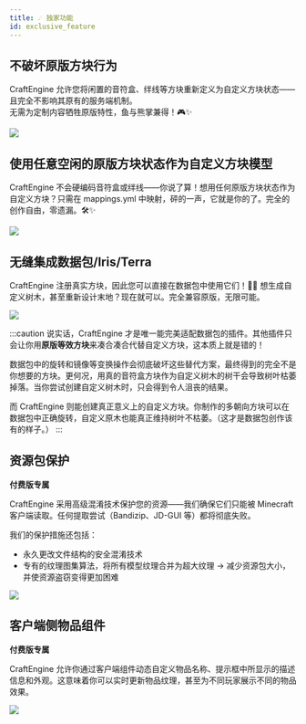 ```yaml
---
title: ☄️ 独家功能
id: exclusive_feature
---
```



## 不破坏原版方块行为

CraftEngine 允许您将闲置的音符盒、绊线等方块重新定义为自定义方块状态——且完全不影响其原有的服务端机制。  
无需为定制内容牺牲原版特性，鱼与熊掌兼得！🎮✨

![](/img/preserve_vanilla_block_behavior.png)

## 使用任意空闲的原版方块状态作为自定义方块模型

CraftEngine 不会硬编码音符盒或绊线——你说了算！想用任何原版方块状态作为自定义方块？只需在 mappings.yml 中映射，砰的一声，它就是你的了。完全的创作自由，零遗漏。🛠️✨

![](/img/use_any_block.png)

## 无缝集成数据包/Iris/Terra

CraftEngine 注册真实方块，因此您可以直接在数据包中使用它们！🌳✨ 想生成自定义树木，甚至重新设计末地？现在就可以。完全兼容原版，无限可能。

![](/img/datapack_tree.png)

:::caution
说实话，CraftEngine 才是唯一能完美适配数据包的插件。其他插件只会让你用**原版等效方块**来凑合凑合代替自定义方块，这本质上就是错的！

数据包中的旋转和镜像等变换操作会彻底破坏这些替代方案，最终得到的完全不是你想要的方块。更何况，用真的音符盒方块作为自定义树木的树干会导致树叶枯萎掉落。当你尝试创建自定义树木时，只会得到令人沮丧的结果。

而 CraftEngine 则能创建真正意义上的自定义方块。你制作的多朝向方块可以在数据包中正确旋转，自定义原木也能真正维持树叶不枯萎。（这才是数据包创作该有的样子。）
:::

## 资源包保护

<Highlight color="#f2184eff">**付费版专属**</Highlight>

CraftEngine 采用高级混淆技术保护您的资源——我们确保它们只能被 Minecraft 客户端读取。任何提取尝试（Bandizip、JD-GUI 等）都将彻底失败。

我们的保护措施还包括：
- 永久更改文件结构的安全混淆技术
- 专有的纹理图集算法，将所有模型纹理合并为超大纹理
→ 减少资源包大小，并使资源盗窃变得更加困难

![](/img/pack_obfuscation.png)

## 客户端侧物品组件

<Highlight color="#f2184eff">**付费版专属**</Highlight>

CraftEngine 允许你通过客户端组件动态自定义物品名称、提示框中所显示的描述信息和外观。这意味着你可以实时更新物品纹理，甚至为不同玩家展示不同的物品效果。

![](/img/i18n/zh-Hans/clientbound_data.png)


